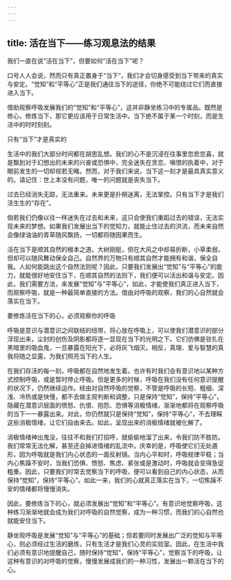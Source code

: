 ```yaml
---
---
---
```

title: 活在当下——练习观息法的结果
---




我们一直在说“活在当下”，但要如何“活在当下”呢？

口号人人会说，然而只有真正置身于“当下”，我们才会切身感受到当下带来的真实与安定。“觉知”和“平等心”正是我们通往当下的途径，你绝不可能绕过它们而直接进入当下。

借助观察呼吸发展我们的“觉知”和“平等心”，这并非静坐练习中的专属品。既然是修心，修炼当下，那它更应该用于日常生活中。当下绝不属于某一个时刻，而是生活中的时时刻刻。

只有“当下”才是真实的

生活中的我们大部分时间都在胡思乱想。我们的心不是沉浸在往事里忽悲忽喜，就是飘到对于幻想出的未来的兴奋或恐惧中，完全迷失在贪恋、嗔恨的执着中，对于眼前发生的一切却视若无睹。然而，对于我们来说，当下这一刻才是最具真实意义的。请记住：世上本没有问题，唯一的问题就是丧失当下。

过去已经消失无踪，无法重来。未来更是扑朔迷离，无法掌控。只有当下才是我们活生生的“存在”。

倘若我们仍像以往一样迷失在过去和未来，这只会使我们重蹈过去的错误，无法实现未来的梦想。如果我们发展出当下的觉知力，就能止住过去的洪流，而未来自然会像绿油油的青草随风飘扬，一切都将随因果而生。

活在当下是顺其自然的根本之道。大树刚挺，但在大风之中却易折断，小草柔弱，但却可以随风舞动保全自己。自然界的万物只有顺其自然才能拥有和谐，保全自我。人如何能跳出这个自然法则呢？因此，只要我们发展出“觉知”与“平等心”的能力，就能很好地安住当下，在顺其自然的法则下，我们便可以活出和谐与安定。因此，我们需要方法，来发展“觉知”与“平等心”，如此，才能使我们真正进入当下，而观察呼吸，就是一种最简单直接的方法。借由对呼吸的观察，我们的心自然就会落实在当下。

要修炼活在当下的心，必须观察你的呼吸

呼吸是意识与潜意识之间联结的纽带，将心放在呼吸上，可以使我们潜意识的部分浮现出来，尘封的创伤及阴影都将逐一显现在当下的光明之下。它们仿佛是驻扎在黑暗里的吸血鬼，一旦暴露在阳光下，必将灰飞烟灭。相反，真理、爱与智慧的真我将随之显露，为我们照亮当下的人生。

在我们存活的每一刻，呼吸都在自然地发生着。也许有时我们会有意识地以某种方式控制呼吸，或是暂时停止呼吸。但是更多的时候，呼吸在我们没有任何意识提醒的状况下，仍然继续运作。经由对自然呼吸的觉察，不管是呼吸的长短、粗细、深浅、冷热或是快慢，都不去做主观判断和调整，只是保持“觉知”，保持“平等心”，隐藏在潜意识层面的愤怒、仇恨、抱怨、恐惧等消极情绪，渐渐地都将在观察呼吸的当下一一暴露出来。对此，你仍然就只是保持“觉知”，保持“平等心”，不去理睬这些消极情绪，让它们自由来去。如此，呈现出来的消极情绪就被化解了。

消极情绪神出鬼没，往往不和我们打招呼，就偷偷地溜了出来，令我们防不胜防。我们常常无法化解，甚至还会掉进情绪的乱流中。庆幸的是，呼吸使它们无处遁形，因为呼吸就是我们内心状态的一面反射镜。当内心平和时，呼吸规律平稳；当内心焦躁不安时，当我们恐惧、愤怒、焦虑、紧张或是激动时，呼吸就会变得急促粗重。因此，只要我们时常去觉察当下的呼吸，便可以看到自己的内心状态，从而保持“觉知”，保持“平等心”。如此一来，我们的心就真正落实在当下，一切焦躁不安的情绪都将慢慢消失。

因此，要修炼当下的心，就必须发展出“觉知”和“平等心”。有意识地觉察呼吸，这种练习渐渐地就会成为我们对呼吸的自然觉察，成为一种习惯，而我们的心自然也就能安住当下。

静坐观呼吸是发展“觉知”与“平等心”的基础；但若要同时发展出广泛的觉知与平等心，则必须经过生活的磨炼，只有生活才是我们心灵的实验室。因此，在生活中我们必须有意识地提醒自己，随时保持“觉知”，保持“平等心”，觉察当下的呼吸，让这种有意识的对呼吸的觉察，慢慢发展成我们的一种习性，发展出一颗活在当下的心。